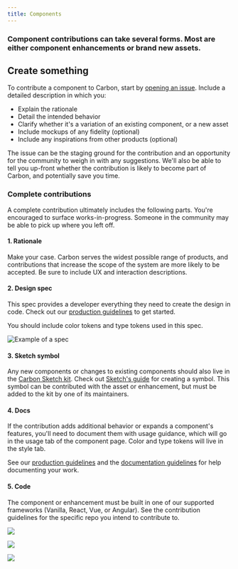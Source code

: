 ```yaml
---
title: Components
---
```


### Component contributions can take several forms. Most are either component enhancements or brand new assets.

## Create something

To contribute a component to Carbon, start by [opening an issue](https://github.com/carbon-design-system/carbon/issues/new?assignees=&labels=type%3A+enhancement+%F0%9F%92%A1&template=feature-request-or-enhancement.md&title=). Include a detailed description in which you:
* Explain the rationale
* Detail the intended behavior
* Clarify whether it's a variation of an existing component, or a new asset
* Include mockups of any fidelity (optional)
* Include any inspirations from other products (optional)

The issue can be the staging ground for the contribution and an opportunity for the community to weigh in with any suggestions. We'll also be able to tell you up-front whether the contribution is likely to become part of Carbon, and potentially save you time. 

### Complete contributions

A complete contribution ultimately includes the following parts. You're encouraged to surface works-in-progress. Someone in the community may be able to pick up where you left off.

#### 1. Rationale

Make your case. Carbon serves the widest possible range of products, and contributions that increase the scope of the system are more likely to be accepted. Be sure to include UX and interaction descriptions.

#### 2. Design spec

This spec provides a developer everything they need to create the design in code. Check out our [production guidelines](https://github.com/carbon-design-system/carbon-website/wiki/Production-guidelines#spec-guidelines) to get started.

You should include color tokens and type tokens used in this spec.

<ImageComponent caption="Example of a spec" cols="8">

![Example of a spec](images/spec.png)

</ImageComponent>

#### 3. Sketch symbol

Any new components or changes to existing components should also live in the [Carbon Sketch kit](/getting-started/designers#get-the-kit). Check out [Sketch's guide](https://www.sketch.com/docs/symbols/creating-symbols/) for creating a symbol. This symbol can be contributed with the asset or enhancement, but must be added to the kit by one of its maintainers.

#### 4. Docs

If the contribution adds additional behavior or expands a component's features, you'll need to document them with usage guidance, which will go in the usage tab of the component page. Color and type tokens will live in the style tab. 

See our [production guidelines](https://github.com/carbon-design-system/carbon-website/wiki/Production-guidelines#spec-guidelines) and the [documentation guidelines](/contribute/documentation) for help documenting your work.

#### 5. Code

The component or enhancement must be built in one of our supported frameworks (Vanilla, React, Vue, or Angular). See the contribution guidelines for the specific repo you intend to contribute to.

<Row className="tile--group">
<Column offsetLg="4" colMd="4" colLg="4" noGutterSm>
    <ClickableTile
      title="Contribute to Carbon Components React"
      href="https://github.com/carbon-design-system/carbon/blob/master/.github/CONTRIBUTING.md"
      type="resource">

![](/images/github-icon.png)

  </ClickableTile>
</Column>
<Column colLg="4" noGutterSm>
  <ClickableTile
    title="Contribute to Carbon Components Angular"
    href="https://github.com/IBM/carbon-components-angular/blob/master/README.md#contributing"
    type="resource">

![](/images/github-icon.png)

  </ClickableTile>
  
</Column>

<Column offsetLg="4" colMd="4" colLg="4" noGutterSm>
    <ClickableTile
      title="Contribute to Carbon Components Vue"
      href="https://github.com/carbon-design-system/carbon-components-vue/blob/master/.github/CONTRIBUTING.md"
      type="resource">

![](/images/github-icon.png)

  </ClickableTile>
</Column>
</Row>
